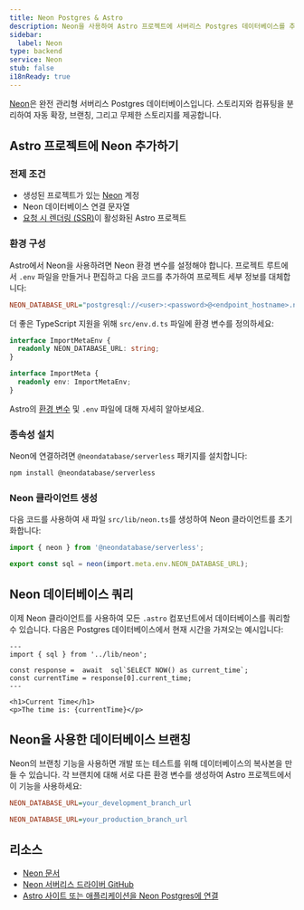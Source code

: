 ```yaml
---
title: Neon Postgres & Astro
description: Neon을 사용하여 Astro 프로젝트에 서버리스 Postgres 데이터베이스를 추가하세요.
sidebar:
  label: Neon
type: backend
service: Neon
stub: false
i18nReady: true
---
```



[Neon](https://neon.tech)은 완전 관리형 서버리스 Postgres 데이터베이스입니다. 스토리지와 컴퓨팅을 분리하여 자동 확장, 브랜칭, 그리고 무제한 스토리지를 제공합니다.

## Astro 프로젝트에 Neon 추가하기

### 전제 조건 

- 생성된 프로젝트가 있는 [Neon](https://console.neon.tech/signup) 계정
- Neon 데이터베이스 연결 문자열
- [요청 시 렌더링 (SSR)](/ko/guides/on-demand-rendering/)이 활성화된 Astro 프로젝트

### 환경 구성

Astro에서 Neon을 사용하려면 Neon 환경 변수를 설정해야 합니다. 프로젝트 루트에서 `.env` 파일을 만들거나 편집하고 다음 코드를 추가하여 프로젝트 세부 정보를 대체합니다:

```ini title=".env"
NEON_DATABASE_URL="postgresql://<user>:<password>@<endpoint_hostname>.neon.tech:<port>/<dbname>?sslmode=require"
```

더 좋은 TypeScript 지원을 위해 `src/env.d.ts` 파일에 환경 변수를 정의하세요:

```typescript title="src/env.d.ts"
interface ImportMetaEnv {
  readonly NEON_DATABASE_URL: string;
}

interface ImportMeta {
  readonly env: ImportMetaEnv;
}
```

<ReadMore>Astro의 [환경 변수](/ko/guides/environment-variables/) 및 `.env` 파일에 대해 자세히 알아보세요.</ReadMore>

### 종속성 설치

Neon에 연결하려면 `@neondatabase/serverless` 패키지를 설치합니다:

```bash
npm install @neondatabase/serverless
```

### Neon 클라이언트 생성

다음 코드를 사용하여 새 파일 `src/lib/neon.ts`를 생성하여 Neon 클라이언트를 초기화합니다:

```typescript title="src/lib/neon.ts"
import { neon } from '@neondatabase/serverless';

export const sql = neon(import.meta.env.NEON_DATABASE_URL);
```

## Neon 데이터베이스 쿼리

이제 Neon 클라이언트를 사용하여 모든 `.astro` 컴포넌트에서 데이터베이스를 쿼리할 수 있습니다. 다음은 Postgres 데이터베이스에서 현재 시간을 가져오는 예시입니다:

```astro title="src/pages/index.astro"
---
import { sql } from '../lib/neon';

const response =  await  sql`SELECT NOW() as current_time`;
const currentTime = response[0].current_time;
---

<h1>Current Time</h1>
<p>The time is: {currentTime}</p>
```

## Neon을 사용한 데이터베이스 브랜칭

Neon의 브랜칭 기능을 사용하면 개발 또는 테스트를 위해 데이터베이스의 복사본을 만들 수 있습니다. 각 브랜치에 대해 서로 다른 환경 변수를 생성하여 Astro 프로젝트에서 이 기능을 사용하세요:

```ini title=".env.development"
NEON_DATABASE_URL=your_development_branch_url
```

```ini title=".env.production"
NEON_DATABASE_URL=your_production_branch_url
```

## 리소스

- [Neon 문서](https://neon.tech/docs/introduction)
- [Neon 서버리스 드라이버 GitHub](https://github.com/neondatabase/serverless)
- [Astro 사이트 또는 애플리케이션을 Neon Postgres에 연결](https://neon.tech/docs/guides/astro)
